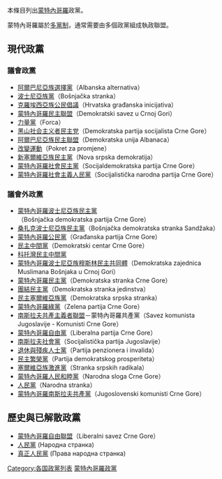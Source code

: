 {{noteTA
|G1=Places
}}
本條目列出[[蒙特內哥羅|蒙特內哥羅]]政黨。

蒙特內哥羅屬於[[多黨制|多黨制]]，通常需要由多個政黨組成執政聯盟。

==現代政黨==
<!--:''The general rule on naming applies. That means: the parties are named in the English translation and the original native name is placed on the first line of the article unless the native form is more commonly used in English than the English form. Rationale and specifics: See: [[Wikipedia:Naming_conventions_(use_English)|Wikipedia:Naming conventions (use English)]]''.-->

===議會政黨===
*[[阿爾巴尼亞族選擇黨|阿爾巴尼亞族選擇黨]]（Albanska alternativa）
*[[波士尼亞族黨|波士尼亞族黨]]（Bošnjačka stranka）
*[[克羅埃西亞族公民倡議|克羅埃西亞族公民倡議]]（Hrvatska građanska inicijativa）
*[[蒙特內哥羅民主聯盟|蒙特內哥羅民主聯盟]]（Demokratski savez u Crnoj Gori）
*[[力量黨|力量黨]]（Forca）
*[[黑山社会主义者民主党|黑山社会主义者民主党]]（Demokratska partija socijalista Crne Gore）
*[[阿爾巴尼亞族民主聯盟|阿爾巴尼亞族民主聯盟]]（Demokratska unija Albanaca）
*[[改變運動|改變運動]]（Pokret za promjene）
*[[新塞爾維亞族民主黨|新塞爾維亞族民主黨]]（Nova srpska demokratija）
*[[蒙特內哥羅社會民主黨|蒙特內哥羅社會民主黨]]（Socijaldemokratska partija Crne Gore）
*[[蒙特內哥羅社會主義人民黨|蒙特內哥羅社會主義人民黨]]（Socijalistička narodna partija Crne Gore）

===議會外政黨===
*[[蒙特內哥羅波士尼亞族民主黨|蒙特內哥羅波士尼亞族民主黨]]（Bošnjačka demokratska partija Crne Gore）
*[[桑扎克波士尼亞族民主黨|桑扎克波士尼亞族民主黨]]（Bošnjačka demokratska stranka Sandžaka）
*[[蒙特內哥羅公民黨|蒙特內哥羅公民黨]]（Građanska partija Crne Gore）
*[[民主中間黨|民主中間黨]]（Demokratski centar Crne Gore）
*[[科托灣民主中間黨|科托灣民主中間黨]]
*[[蒙特內哥羅波士尼亞族穆斯林民主共同體|蒙特內哥羅波士尼亞族穆斯林民主共同體]]（Demokratska zajednica Muslimana Bošnjaka u Crnoj Gori）
*[[蒙特內哥羅民主黨|蒙特內哥羅民主黨]]（Demokratska stranka Crne Gore）
*[[團結民主黨|團結民主黨]]（Demokratska stranka jedinstva）
*[[民主塞爾維亞族黨_(蒙特內哥羅)|民主塞爾維亞族黨]]（Demokratska srpska stranka）
*[[蒙特內哥羅綠黨|蒙特內哥羅綠黨]]（Zelena partija Crne Gore）
*[[南斯拉夫共產主義者聯盟|南斯拉夫共產主義者聯盟]]－蒙特內哥羅共產黨（Savez komunista Jugoslavije - Komunisti Crne Gore）
*[[蒙特內哥羅自由黨|蒙特內哥羅自由黨]]（Liberalna partija Crne Gore）
*[[南斯拉夫社會黨|南斯拉夫社會黨]]（Socijalistička partija Jugoslavije）
*[[退休與殘疾人士黨|退休與殘疾人士黨]]（Partija penzionera i invalida）
*[[民主繁榮黨|民主繁榮黨]]（Partija demokratskog prosperiteta）
*[[塞爾維亞族激進黨|塞爾維亞族激進黨]]（Stranka srpskih radikala）
*[[蒙特內哥羅人民和睦黨|蒙特內哥羅人民和睦黨]]（Narodna sloga Crne Gore）
*[[蒙特內哥羅人民黨|人民黨]]（Narodna stranka）
*[[蒙特內哥羅南斯拉夫共產黨|蒙特內哥羅南斯拉夫共產黨]]（Jugoslovenski komunisti Crne Gore）

==歷史與已解散政黨==
*[[蒙特內哥羅自由聯盟|蒙特內哥羅自由聯盟]]（Liberalni savez Crne Gore）
*[[人民黨_(蒙特內哥羅)|人民黨]] (Народна странка)
*[[真正人民黨|真正人民黨]] (Права народна странка)

{{黑山政党}}
{{歐洲題目|政党列表}}

[[Category:各国政黨列表|Category:各国政黨列表]]
[[Category:蒙特內哥羅政黨|]]